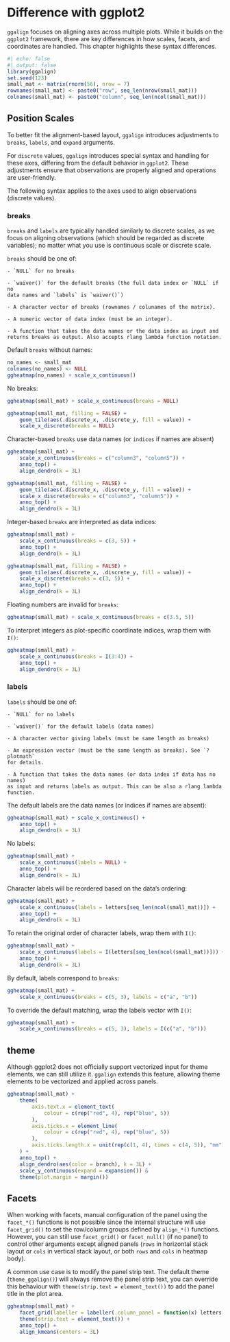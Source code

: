# Difference with ggplot2
`ggalign` focuses on aligning axes across multiple plots. While it builds on the
`ggplot2` framework, there are key differences in how scales, facets, and
coordinates are handled. This chapter highlights these syntax differences. 

```r
#| echo: false
#| output: false
library(ggalign)
set.seed(123)
small_mat <- matrix(rnorm(56), nrow = 7)
rownames(small_mat) <- paste0("row", seq_len(nrow(small_mat)))
colnames(small_mat) <- paste0("column", seq_len(ncol(small_mat)))
```


## Position Scales
To better fit the alignment-based layout, `ggalign` introduces adjustments to
`breaks`, `labels`, and `expand` arguments. 

For `discrete` values, `ggalign` introduces special syntax and handling for these
axes, differing from the default behavior in `ggplot2`. These adjustments ensure
that observations are properly aligned and operations are user-friendly. 

The following syntax applies to the axes used to align observations (discrete
values).

### breaks
`breaks` and `labels` are typically handled similarly to discrete scales, as we
focus on aligning observations (which should be regarded as discrete variables);
no matter what you use is continuous scale or discrete scale.

`breaks` should be one of:

    - `NULL` for no breaks

    - `waiver()` for the default breaks (the full data index or `NULL` if no
    data names and `labels` is `waiver()`)

    - A character vector of breaks (rownames / colunames of the matrix).

    - A numeric vector of data index (must be an integer).

    - A function that takes the data names or the data index as input and
    returns breaks as output. Also accepts rlang lambda function notation. 

Default `breaks` without names:
```r
no_names <- small_mat
colnames(no_names) <- NULL
ggheatmap(no_names) + scale_x_continuous()
```

No breaks:
```r
ggheatmap(small_mat) + scale_x_continuous(breaks = NULL)
```

```r
ggheatmap(small_mat, filling = FALSE) +
    geom_tile(aes(.discrete_x, .discrete_y, fill = value)) +
    scale_x_discrete(breaks = NULL)
```

Character-based `breaks` use data names (or `indices` if names are absent)
```r
ggheatmap(small_mat) +
    scale_x_continuous(breaks = c("column3", "column5")) +
    anno_top() +
    align_dendro(k = 3L)
```

```r
ggheatmap(small_mat, filling = FALSE) +
    geom_tile(aes(.discrete_x, .discrete_y, fill = value)) +
    scale_x_discrete(breaks = c("column3", "column5")) +
    anno_top() +
    align_dendro(k = 3L)
```

Integer-based `breaks` are interpreted as data indices:
```r
ggheatmap(small_mat) +
    scale_x_continuous(breaks = c(3, 5)) +
    anno_top() +
    align_dendro(k = 3L)
```

```r
ggheatmap(small_mat, filling = FALSE) +
    geom_tile(aes(.discrete_x, .discrete_y, fill = value)) +
    scale_x_discrete(breaks = c(3, 5)) +
    anno_top() +
    align_dendro(k = 3L)
```

Floating numbers are invalid for `breaks`:
```r
ggheatmap(small_mat) + scale_x_continuous(breaks = c(3.5, 5))
```

To interpret integers as plot-specific coordinate indices, wrap them with `I()`:
```r
ggheatmap(small_mat) +
    scale_x_continuous(breaks = I(3:4)) +
    anno_top() +
    align_dendro(k = 3L)
```

### labels
`labels` should be one of:

    - `NULL` for no labels

    - `waiver()` for the default labels (data names)

    - A character vector giving labels (must be same length as breaks)

    - An expression vector (must be the same length as breaks). See `?plotmath`
    for details. 

    - A function that takes the data names (or data index if data has no names)
    as input and returns labels as output. This can be also a rlang lambda
    function.

The default labels are the data names (or indices if names are absent):
```r
ggheatmap(small_mat) + scale_x_continuous() +
    anno_top() +
    align_dendro(k = 3L)
```

No labels:
```r
ggheatmap(small_mat) +
    scale_x_continuous(labels = NULL) +
    anno_top() +
    align_dendro(k = 3L)
```

Character labels will be reordered based on the data's ordering:
```r
ggheatmap(small_mat) +
    scale_x_continuous(labels = letters[seq_len(ncol(small_mat))]) +
    anno_top() +
    align_dendro(k = 3L)
```

To retain the original order of character labels, wrap them with `I()`:
```r
ggheatmap(small_mat) +
    scale_x_continuous(labels = I(letters[seq_len(ncol(small_mat))])) +
    anno_top() +
    align_dendro(k = 3L)
```

By default, labels correspond to `breaks`:
```r
ggheatmap(small_mat) +
    scale_x_continuous(breaks = c(5, 3), labels = c("a", "b"))
```

To override the default matching, wrap the labels vector with `I()`:
```r
ggheatmap(small_mat) +
    scale_x_continuous(breaks = c(5, 3), labels = I(c("a", "b")))
```

## theme
Although ggplot2 does not officially support vectorized input for theme
elements, we can still utilize it. `ggalign` extends this feature, allowing
theme elements to be vectorized and applied across panels.
```r
ggheatmap(small_mat) +
    theme(
        axis.text.x = element_text(
            colour = c(rep("red", 4), rep("blue", 5))
        ),
        axis.ticks.x = element_line(
            colour = c(rep("red", 4), rep("blue", 5))
        ),
        axis.ticks.length.x = unit(rep(c(1, 4), times = c(4, 5)), "mm")
    ) +
    anno_top() +
    align_dendro(aes(color = branch), k = 3L) +
    scale_y_continuous(expand = expansion()) &
    theme(plot.margin = margin())
```

## Facets
When working with facets, manual configuration of the panel using the
`facet_*()` functions is not possible since the internal structure will use
`facet_grid()` to set the row/column groups defined by `align_*()` functions.
However, you can still use `facet_grid()` or `facet_null()` (if no panel) to
control other arguments except aligned panels (`rows` in horizontal stack layout
or `cols` in vertical stack layout, or both `rows` and `cols` in heatmap body). 

A common use case is to modify the panel strip text. The default theme
(`theme_ggalign()`) will always remove the panel strip text, you can override
this behaviour with `theme(strip.text = element_text())` to add the panel title
in the plot area.
```r
ggheatmap(small_mat) +
    facet_grid(labeller = labeller(.column_panel = function(x) letters[as.integer(x)])) +
    theme(strip.text = element_text()) +
    anno_top() +
    align_kmeans(centers = 3L)
```
